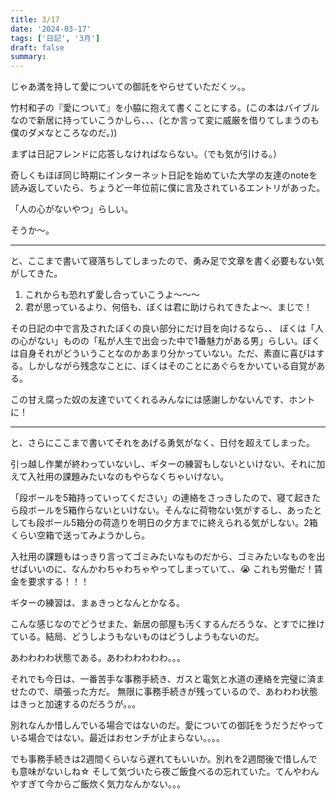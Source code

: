 ```yaml
---
title: 3/17
date: '2024-03-17'
tags: ['日記', '3月']
draft: false
summary: 
---
```

じゃあ満を持して愛についての御託をやらせていただくッ。。

竹村和子の『愛について』を小脇に抱えて書くことにする。(この本はバイブルなので新居に持っていこうかしら、、、(とか言って変に威厳を借りてしまうのも僕のダメなところなのだ。))

まずは日記フレンドに応答しなければならない。（でも気が引ける。）

奇しくもほぼ同じ時期にインターネット日記を始めていた大学の友達のnoteを読み返していたら、ちょうど一年位前に僕に言及されているエントリがあった。

「人の心がないやつ」らしい。

そうか〜。

---
と、ここまで書いて寝落ちしてしまったので、勇み足で文章を書く必要もない気がしてきた。

1. これからも恐れず愛し合っていこうよ〜〜〜
2. 君が思っているより、何倍も、ぼくは君に助けられてきたよ〜、まじで！

その日記の中で言及されたぼくの良い部分にだけ目を向けるなら、、
ぼくは「人の心がない」ものの「私が人生で出会った中で1番魅力がある男」らしい。ぼくは自身それがどういうことなのかあまり分かっていない。ただ、素直に喜びはする。しかしながら残念なことに、ぼくはそのことにあぐらをかいている自覚がある。

この甘え腐った奴の友達でいてくれるみんなには感謝しかないんです、ホントに！

---
と、さらにここまで書いてそれをあげる勇気がなく、日付を超えてしまった。

引っ越し作業が終わっていないし、ギターの練習もしないといけない、それに加えて入社用の課題みたいなのもやらなくちゃいけない。

「段ボールを5箱持っていってください」の連絡をさっきしたので、寝て起きたら段ボールを5箱作らないといけない。そんなに荷物ない気がするし、あったとしても段ボール5箱分の荷造りを明日の夕方までに終えられる気がしない。2箱くらい空箱で送ってみようかしら。

入社用の課題もはっきり言ってゴミみたいなものだから、ゴミみたいなものを出せばいいのに、なんかわちゃわちゃやってしまっていて、、😭
これも労働だ！賃金を要求する！！！

ギターの練習は、まぁきっとなんとかなる。

こんな感じなのでどうせまた、新居の部屋も汚くするんだろうな、とすでに挫けている。結局、どうしようもないものはどうしようもないのだ。

あわわわわ状態である。あわわわわわわ。。。

それでも今日は、一番苦手な事務手続き、ガスと電気と水道の連絡を完璧に済ませたので、頑張った方だ。
無限に事務手続きが残っているので、あわわわ状態はきっと加速するのだろうが。。。

別れなんか惜しんでいる場合ではないのだ。愛についての御託をうだうだやっている場合ではない。最近はおセンチが止まらない。。。。

でも事務手続きは2週間くらいなら遅れてもいいか。別れを2週間後で惜しんでも意味がないしね☆
そして気づいたら夜ご飯食べるの忘れていた。てんやわんやすぎて今からご飯炊く気力なんかない。。。